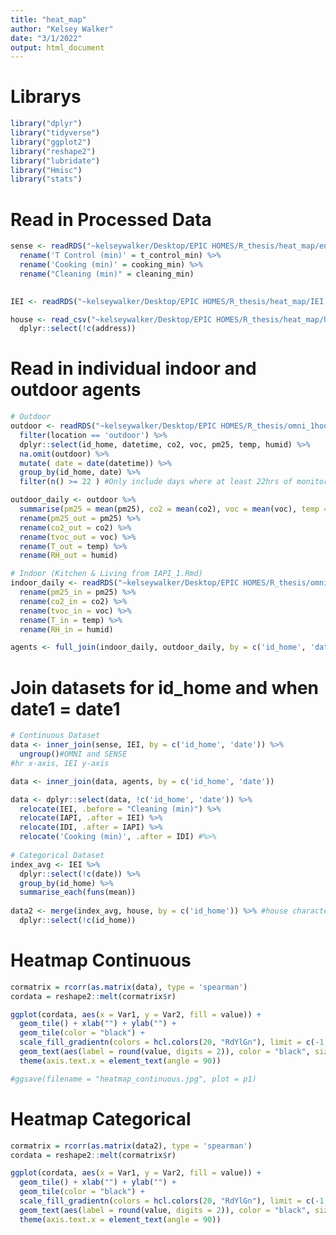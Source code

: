 ```yaml
---
title: "heat_map"
author: "Kelsey Walker"
date: "3/1/2022"
output: html_document
---
```


# Librarys
```r
library("dplyr")
library("tidyverse")
library("ggplot2")
library("reshape2")
library("lubridate")
library("Hmisc")
library("stats")
```

# Read in Processed Data
```r
sense <- readRDS("~kelseywalker/Desktop/EPIC HOMES/R_thesis/heat_map/energy_activity.rds") %>%
  rename('T Control (min)' = t_control_min) %>%
  rename('Cooking (min)' = cooking_min) %>%
  rename("Cleaning (min)" = cleaning_min)
  

IEI <- readRDS("~kelseywalker/Desktop/EPIC HOMES/R_thesis/heat_map/IEI.rds") 

house <- read_csv("~kelseywalker/Desktop/EPIC HOMES/R_thesis/heat_map/house_variables.csv") %>%
  dplyr::select(!c(address))

```

# Read in individual indoor and outdoor agents
```r
# Outdoor
outdoor <- readRDS("~kelseywalker/Desktop/EPIC HOMES/R_thesis/omni_1hour.rds") %>%
  filter(location == 'outdoor') %>%
  dplyr::select(id_home, datetime, co2, voc, pm25, temp, humid) %>%
  na.omit(outdoor) %>%
  mutate( date = date(datetime)) %>%
  group_by(id_home, date) %>%
  filter(n() >= 22 ) #Only include days where at least 22hrs of monitoring existed

outdoor_daily <- outdoor %>%
  summarise(pm25 = mean(pm25), co2 = mean(co2), voc = mean(voc), temp = mean(temp), humid = mean(humid)) %>%
  rename(pm25_out = pm25) %>%
  rename(co2_out = co2) %>%
  rename(tvoc_out = voc) %>%
  rename(T_out = temp) %>%
  rename(RH_out = humid)

# Indoor (Kitchen & Living from IAPI_1.Rmd)
indoor_daily <- readRDS("~kelseywalker/Desktop/EPIC HOMES/R_thesis/omni_daily_processed.rds") %>%
  rename(pm25_in = pm25) %>%
  rename(co2_in = co2) %>%
  rename(tvoc_in = voc) %>%
  rename(T_in = temp) %>%
  rename(RH_in = humid)

agents <- full_join(indoor_daily, outdoor_daily, by = c('id_home', 'date'))
```

# Join datasets for id_home and when date1 = date1
```r
# Continuous Dataset
data <- inner_join(sense, IEI, by = c('id_home', 'date')) %>%
  ungroup()#OMNI and SENSE
#hr x-axis, IEI y-axis

data <- inner_join(data, agents, by = c('id_home', 'date'))

data <- dplyr::select(data, !c('id_home', 'date')) %>%
  relocate(IEI, .before = "Cleaning (min)") %>%
  relocate(IAPI, .after = IEI) %>%
  relocate(IDI, .after = IAPI) %>%
  relocate('Cooking (min)', .after = IDI) #%>%
 
# Categorical Dataset
index_avg <- IEI %>%
  dplyr::select(!c(date)) %>%
  group_by(id_home) %>%
  summarise_each(funs(mean)) 
  
data2 <- merge(index_avg, house, by = c('id_home')) %>% #house characteristics 
  dplyr::select(!c(id_home))

```

# Heatmap Continuous 
```r
cormatrix = rcorr(as.matrix(data), type = 'spearman')
cordata = reshape2::melt(cormatrix$r)

ggplot(cordata, aes(x = Var1, y = Var2, fill = value)) +
  geom_tile() + xlab("") + ylab("") + 
  geom_tile(color = "black") +
  scale_fill_gradientn(colors = hcl.colors(20, "RdYlGn"), limit = c(-1,1), space = "Lab", name = "Pearson\nCorrelation") +
  geom_text(aes(label = round(value, digits = 2)), color = "black", size = 2) +
  theme(axis.text.x = element_text(angle = 90))

#ggsave(filename = "heatmap_continuous.jpg", plot = p1)
```
# Heatmap Categorical 
```r
cormatrix = rcorr(as.matrix(data2), type = 'spearman')
cordata = reshape2::melt(cormatrix$r)

ggplot(cordata, aes(x = Var1, y = Var2, fill = value)) +
  geom_tile() + xlab("") + ylab("") + 
  geom_tile(color = "black") +
  scale_fill_gradientn(colors = hcl.colors(20, "RdYlGn"), limit = c(-1,1), space = "Lab", name = "Pearson\nCorrelation") +
  geom_text(aes(label = round(value, digits = 2)), color = "black", size = 2) +
  theme(axis.text.x = element_text(angle = 90))


```
